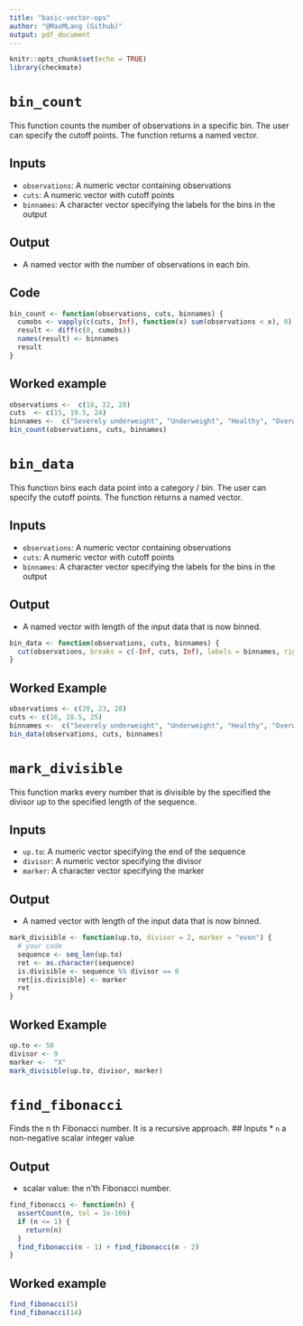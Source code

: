 ```yaml
---
title: "basic-vector-ops"
author: "@MaxMLang (Github)"
output: pdf_document
---
```


```r
knitr::opts_chunk$set(echo = TRUE)
library(checkmate)
```

# `bin_count`
This function counts the number of observations in a specific bin. The user
can specify the cutoff points. The function returns a named vector. 

## Inputs
* `observations`: A numeric vector containing observations
* `cuts`: A numeric vector with cutoff points
* `binnames`: A character vector specifying the labels for the bins in the output

## Output
* A named vector with the number of observations in each bin.

## Code
```r
bin_count <- function(observations, cuts, binnames) {
  cumobs <- vapply(c(cuts, Inf), function(x) sum(observations < x), 0)
  result <- diff(c(0, cumobs))
  names(result) <- binnames
  result
}
```
## Worked example
```r
observations <-  c(18, 22, 28)
cuts  <- c(15, 19.5, 24)
binnames <-  c("Severely underweight", "Underweight", "Healthy", "Overweight")
bin_count(observations, cuts, binnames)
```
# `bin_data`
This function bins each data point into a category / bin. The user
can specify the cutoff points. The function returns a named vector. 

## Inputs
* `observations`: A numeric vector containing observations
* `cuts`: A numeric vector with cutoff points
* `binnames`: A character vector specifying the labels for the bins in the output

## Output
* A named vector with length of the input data that is now binned.
```r
bin_data <- function(observations, cuts, binnames) {
  cut(observations, breaks = c(-Inf, cuts, Inf), labels = binnames, right = FALSE, ordered_result = TRUE)
}
```
## Worked Example
```r
observations <- c(20, 23, 28)
cuts <- c(16, 18.5, 25)
binnames <-  c("Severely underweight", "Underweight", "Healthy", "Overweight")
bin_data(observations, cuts, binnames)
```

# `mark_divisible`
This function marks every number that is divisible by the specified the divisor 
up to the specified length of the sequence.

## Inputs
* `up.to`: A numeric vector specifying the end of the sequence
* `divisor`: A numeric vector specifying the divisor
* `marker`: A character vector specifying the marker

## Output
* A named vector with length of the input data that is now binned.
```r
mark_divisible <- function(up.to, divisor = 2, marker = "even") {
  # your code
  sequence <- seq_len(up.to)
  ret <- as.character(sequence)
  is.divisible <- sequence %% divisor == 0
  ret[is.divisible] <- marker
  ret
}
```
## Worked Example
```r
up.to <- 50
divisor <- 9
marker <-  "X"
mark_divisible(up.to, divisor, marker)
```

# `find_fibonacci`
Finds the n th Fibonacci number. It is a recursive approach.
## Inputs
* `n` a non-negative scalar integer value

## Output
* scalar value: the n'th Fibonacci number.

```r
find_fibonacci <- function(n) {
  assertCount(n, tol = 1e-100)
  if (n <= 1) {
    return(n)
  }
  find_fibonacci(n - 1) + find_fibonacci(n - 2)
}
```
## Worked example
```r
find_fibonacci(5)
find_fibonacci(14)
```

